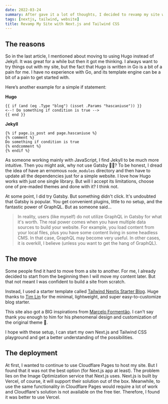 ```yaml
---
date: 2022-03-24
summary: After gave it a lot of thoughts, I decided to revamp my site with Next.js and Tailwind CSS.
tags: [nextjs, tailwind, website]
title: Revamp My Site with Next.js and Tailwind CSS
---
```


## The reasons

So in the last article, I mentioned about moving to using Hugo instead of Jekyll. It was great for a while but then it got me thinking. I always want to try things out with my site, but the fact that Hugo is written in Go is a bit of a pain for me. I have no experience with Go, and its template engine can be a bit of a pain to get started with.

Here’s another example for a simple if statement:

**Hugo**

```
{{ if (and (eq .Type "blog") (isset .Params "hascaniuse")) }}
<--! Do something if condition is true -->
{{ end }}
```

**Jekyll**

```
{% if page.is_post and page.hascaniuse %}
{% comment %}
Do something if condition is true
{% endcomment %}
{% endif %}
```

As someone working mainly with JavaScript, I find Jekyll to be much more intuitive. Then you might ask, why not use Gatsby 🤷‍♂️? To be honest, I dread the idea of have an ernomous `node_modules` directory and then have to update all the dependencies just for a simple website. I love how Hugo works with just one single library. But will I accept its limitations, choose one of pre-maded themes and done with it? I think not.

At some point, I did try Gatsby. But something didn't click. It's undoubted that Gatsby is popular. You get convenient plugins, little to no setup, and the fantastic power of GraphQL. But as someone said...

> In reality, users (like myself) do not utilize GraphQL in Gatsby for what it's worth. The real power comes when you have multiple data sources to build your website. For example, you load content from your local files, plus you have some content living in some headless CMS. In that case, GraphQL may become very useful. In other cases, it is overkill, I believe (unless you want to get the hang of GraphQL).

## The move

Some people find it hard to move from a site to another. For me, I already decided to start from the beginning then I will move my content later. But that not meant I was confident to build a site from scratch.

Instead, I used a starter template called [Tailwind Nextjs Starter Blog](https://github.com/timlrx/tailwind-nextjs-starter-blog). Huge thanks to [Tim Lin](https://twitter.com/timlrxx) for the minimal, lightweight, and super easy-to-customize blog starter.

This site also got a BIG inspirations from [Marcelo Formentão](https://twitter.com/marceloavf). I can't say thank you enough to him for his phenomenal design and customization of the original theme 🙏.

I hope with these setup, I can start my own Next.js and Tailwind CSS playground and get a better understanding of the possibilities.

## The deployment

At first, I wanted to continue to use Cloudflare Pages to host my site. But I found that it was not the best option (for Next.js app at least). The problem lies on the Image Optimization service that Next.js uses. Next.js is built by Vercel, of course, it will support their solution out of the box. Meanwhile, to use the same functionality in Cloudflare Pages would require a lot of work and Cloudflare's solution is not available on the free tier. Therefore, I found it was better to use Vercel.
